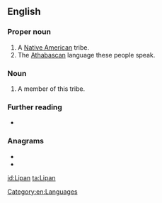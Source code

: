 {{also|lipan}}
==English==
{{wikipedia}}

===Proper noun===
{{en-proper noun}}

# A [[Native American]] tribe.
# The [[Athabascan]] language these people speak.

===Noun===
{{en-noun}}

# A member of this tribe.

===Further reading===
* {{ethnologue|code=apl}}

===Anagrams===
* {{l|en|lapin}}
* {{l|en|plain}}

[[Category:en:Languages]]

[[id:Lipan]]
[[ta:Lipan]]